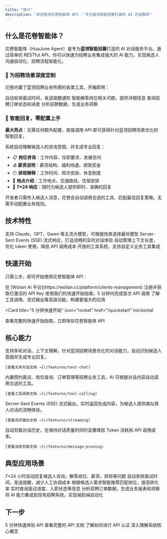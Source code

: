 ```yaml
---
title: "简介"
description: "欢迎使用花卷智能体 API - 专为蓝领智能招募打造的 AI 对话服务"
---
```


## 什么是花卷智能体？

花卷智能体（HuaJune Agent）是专为**蓝领智能招募**打造的 AI 对话服务平台。通过简单的 RESTful API，你可以快速为招聘业务集成强大的 AI 能力，实现候选人沟通自动化、招聘流程智能化。

### 🎯 为招聘场景深度定制

花卷内置了蓝领招聘业务所需的各类工具，开箱即用：

<CardGroup cols={2}>
  <Card title="预约面试" icon="calendar-check">
    自动安排面试时间，发送提醒通知
  </Card>
  <Card title="岗位信息查询" icon="briefcase">
    智能解答岗位相关问题，提供详细信息
  </Card>
  <Card title="订单查询" icon="file-invoice">
    查询招聘订单状态和进度
  </Card>
  <Card title="订单分析" icon="chart-bar">
    分析招聘数据，生成业务洞察
  </Card>
</CardGroup>

### 💬 智能回复，零配置上手

**最大亮点**：无需任何额外配置，直接调用 API 即可获得针对蓝领招聘场景优化的智能回复。

系统自动理解候选人的咨询意图，并生成专业回复：

- 📋 **岗位咨询**：工作内容、任职要求、发展空间
- 💰 **薪资说明**：薪资结构、福利待遇、绩效奖金
- 🕐 **排班解释**：工作时间、班次安排、休息制度
- 📍 **地点介绍**：工作地点、交通路线、住宿安排
- 🤖 **7×24 响应**：随时为候选人提供即时、准确的回复

<Tip>
  开发者只需传入候选人消息，花卷会自动调用合适的工具、匹配最佳回复策略，无需手动配置业务规则。
</Tip>

## 技术特性

<CardGroup cols={2}>
  <Card
    title="多模型支持"
    icon="brain"
    href="/concepts/models"
  >
    支持 Claude、GPT、Qwen 等主流大模型，可根据场景选择最优模型
  </Card>
  <Card
    title="流式输出"
    icon="stream"
    href="/features/streaming"
  >
    Server-Sent Events (SSE) 流式响应，打造流畅的实时对话体验
  </Card>
  <Card
    title="智能剪裁"
    icon="scissors"
    href="/features/message-pruning"
  >
    自动管理上下文长度，优化 token 使用，降低 API 调用成本
  </Card>
  <Card
    title="灵活扩展"
    icon="puzzle-piece"
    href="/features/tool-calling"
  >
    开放的工具系统，支持自定义业务工具集成
  </Card>
</CardGroup>

## 快速开始

只需三步，即可开始使用花卷智能体 API：

<Steps>
  <Step title="获取 API Key">
    在 [Wolian AI 平台](https://wolian.cc/platform/clients-management) 注册并获取已激活的 API Key
  </Step>
  <Step title="发起第一个请求">
    使用我们的快速开始指南，5 分钟内完成首次 API 调用
  </Step>
  <Step title="探索更多功能">
    了解工具调用、流式输出等高级功能，构建更强大的应用
  </Step>
</Steps>

<Card
  title="5 分钟快速开始"
  icon="rocket"
  href="/quickstart"
  horizontal
>
  查看完整的快速开始指南，立即体验花卷智能体 API
</Card>

## 核心能力

<AccordionGroup>
  <Accordion title="智能对话" icon="comments">
    支持多轮对话、上下文理解，针对蓝领招聘场景优化的对话能力，自动识别候选人意图并生成专业回复。

    [查看文本对话文档 →](/features/text-chat)
  </Accordion>

  <Accordion title="招聘工具集成" icon="toolbox">
    内置预约面试、岗位查询、订单管理等招聘业务工具，AI 可根据对话内容自动调用合适的工具。

    [查看工具调用文档 →](/features/tool-calling)
  </Accordion>

  <Accordion title="实时流式响应" icon="bolt">
    Server-Sent Events (SSE) 流式输出，实时返回生成内容，为候选人提供类似真人对话的流畅体验。

    [查看流式输出文档 →](/features/streaming)
  </Accordion>

  <Accordion title="智能成本优化" icon="piggy-bank">
    自动剪裁对话历史，在保持对话质量的同时显著降低 Token 消耗和 API 调用成本。

    [查看消息剪裁文档 →](/features/message-pruning)
  </Accordion>
</AccordionGroup>

## 典型应用场景

<CardGroup cols={3}>
  <Card
    title="候选人自动应答"
    icon="message-bot"
  >
    7×24 小时自动回复候选人咨询，解答岗位、薪资、排班等问题
  </Card>
  <Card
    title="面试智能预约"
    icon="calendar-days"
  >
    自动安排面试时间，发送提醒，减少人工协调成本
  </Card>
  <Card
    title="岗位信息推荐"
    icon="briefcase"
  >
    根据候选人需求智能推荐匹配岗位，提高转化率
  </Card>
  <Card
    title="招聘进度查询"
    icon="list-check"
  >
    实时查询面试进度、入职状态等信息
  </Card>
  <Card
    title="订单数据分析"
    icon="chart-line"
  >
    分析招聘订单数据，生成业务报表和洞察
  </Card>
  <Card
    title="招聘流程自动化"
    icon="arrows-rotate"
  >
    将 AI 能力集成到现有招聘系统，实现端到端自动化
  </Card>
</CardGroup>

## 下一步

<CardGroup cols={2}>
  <Card
    title="快速开始"
    icon="play"
    href="/quickstart"
  >
    5 分钟快速体验 API
  </Card>
  <Card
    title="API 参考"
    icon="book"
    href="/api-reference/introduction"
  >
    查看完整的 API 文档
  </Card>
  <Card
    title="认证说明"
    icon="key"
    href="/authentication"
  >
    了解如何进行 API 认证
  </Card>
  <Card
    title="核心概念"
    icon="lightbulb"
    href="/concepts/models"
  >
    深入理解系统核心概念
  </Card>
</CardGroup>
